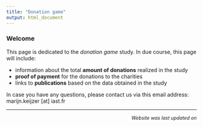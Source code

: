 ```yaml
---
title: "Donation game"
output: html_document
---
```



### Welcome

This page is dedicated to the *donation game* study. In due course, this page 
will include:

* information about the total **amount of donations** realized in the study
* **proof of payment** for the donations to the charities
* links to **publications** based on the data obtained in the study

In case you have any questions, please contact us via this email address: 
marijn.keijzer [at] iast.fr

<!--

### Donation amount

TBA

### Proof of payment

TBA

### Publications

TBA

-->

---

<p align="right" style="font-size:0.9em"><i>Website was last updated on <span id='date'></span></i></p>

<script>
$(function() {
  $('.main-container').after($('.footer'));
})

function myFunction() {
  var x = document.lastModified;
  document.getElementById("date").innerHTML = new Date(document.lastModified).toISOString().substr(0, 10);
}

myFunction()
</script>